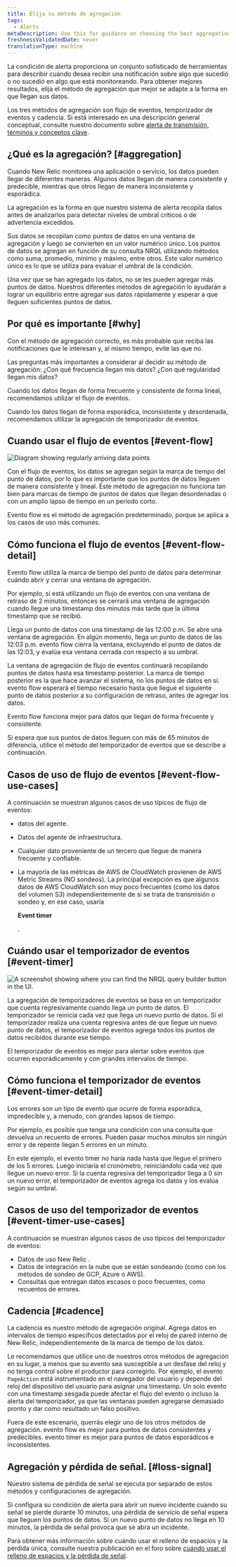 ```yaml
---
title: Elija su método de agregación
tags:
  - Alerts
metaDescription: Use this for guidance on choosing the best aggregation method for your alerting conditions and notification thresholds.
freshnessValidatedDate: never
translationType: machine
---
```




La condición de alerta proporciona un conjunto sofisticado de herramientas para describir cuándo desea recibir una notificación sobre algo que sucedió o no sucedió en algo que está monitoreando. Para obtener mejores resultados, elija el método de agregación que mejor se adapte a la forma en que llegan sus datos.

Los tres métodos de agregación son flujo de eventos, temporizador de eventos y cadencia. Si está interesado en una descripción general conceptual, consulte nuestro documento sobre [alerta de transmisión, términos y conceptos clave](/docs/alerts-applied-intelligence/new-relic-alerts/advanced-alerts/understand-technical-concepts/streaming-alerts-key-terms-concepts/).

## ¿Qué es la agregación? [#aggregation]

Cuando New Relic monitorea una aplicación o servicio, los datos pueden llegar de diferentes maneras. Algunos datos llegan de manera consistente y predecible, mientras que otros llegan de manera inconsistente y esporádica.

La agregación es la forma en que nuestro sistema de alerta recopila datos antes de analizarlos para detectar niveles de umbral críticos o de advertencia excedidos.

Sus datos se recopilan como puntos de datos en una ventana de agregación y luego se convierten en un valor numérico único. Los puntos de datos se agregan en función de su consulta NRQL utilizando métodos como suma, promedio, mínimo y máximo, entre otros. Este valor numérico único es lo que se utiliza para evaluar el umbral de la condición.

Una vez que se han agregado los datos, no se les pueden agregar más puntos de datos. Nuestros diferentes métodos de agregación lo ayudarán a lograr un equilibrio entre agregar sus datos rápidamente y esperar a que lleguen suficientes puntos de datos.

## Por qué es importante [#why]

Con el método de agregación correcto, es más probable que reciba las notificaciones que le interesan y, al mismo tiempo, evite las que no.

Las preguntas más importantes a considerar al decidir su método de agregación: ¿Con qué frecuencia llegan mis datos? ¿Con qué regularidad llegan mis datos?

Cuando los datos llegan de forma frecuente y consistente de forma lineal, recomendamos utilizar el flujo de eventos.

Cuando los datos llegan de forma esporádica, inconsistente y desordenada, recomendamos utilizar la agregación de temporizador de eventos.

## Cuando usar el flujo de eventos [#event-flow]

<img
  title="Diagram showing regularly arriving data points."
  alt="Diagram showing regularly arriving data points"
  src={accountsTimeSeriesDataPoints}
/>

Con el flujo de eventos, los datos se agregan según la marca de tiempo del punto de datos, por lo que es importante que los puntos de datos lleguen de manera consistente y lineal. Este método de agregación no funciona tan bien para marcas de tiempo de puntos de datos que llegan desordenadas o con un amplio lapso de tiempo en un período corto.

Evento flow es el método de agregación predeterminado, porque se aplica a los casos de uso más comunes.

## Cómo funciona el flujo de eventos [#event-flow-detail]

Evento flow utiliza la marca de tiempo del punto de datos para determinar cuándo abrir y cerrar una ventana de agregación.

Por ejemplo, si está utilizando un flujo de eventos con una ventana de retraso de 2 minutos, entonces se cerrará una ventana de agregación cuando llegue una timestamp dos minutos más tarde que la última timestamp que se recibió.

Llega un punto de datos con una timestamp de las 12:00 p.m. Se abre una ventana de agregación. En algún momento, llega un punto de datos de las 12:03 p.m. evento flow cierra la ventana, excluyendo el punto de datos de las 12:03, y evalúa esa ventana cerrada con respecto a su umbral.

La ventana de agregación de flujo de eventos continuará recopilando puntos de datos hasta esa timestamp posterior. La marca de tiempo posterior es la que hace avanzar el sistema, no los puntos de datos en sí. evento flow esperará el tiempo necesario hasta que llegue el siguiente punto de datos posterior a su configuración de retraso, antes de agregar los datos.

Evento flow funciona mejor para datos que llegan de forma frecuente y consistente.

<Callout variant="caution">
  Si espera que sus puntos de datos lleguen con más de 65 minutos de diferencia, utilice el método del temporizador de eventos que se describe a continuación.
</Callout>

## Casos de uso de flujo de eventos [#event-flow-use-cases]

A continuación se muestran algunos casos de uso típicos de flujo de eventos:

* <InlinePopover type="apm"/>

  datos del agente.

* Datos del agente de infraestructura.

* Cualquier dato proveniente de un tercero que llegue de manera frecuente y confiable.

* La mayoría de las métricas de AWS de CloudWatch provienen de AWS Metric Streams (NO sondeos). La principal excepción es que algunos datos de AWS CloudWatch son muy poco frecuentes (como los datos del volumen S3) independientemente de si se trata de transmisión o sondeo y, en ese caso, usaría

  <DNT>**Event timer**</DNT>

  .

## Cuándo usar el temporizador de eventos [#event-timer]

<img
  title="A screenshot showing where you can find the NRQL query builder button in the UI."
  alt="A screenshot showing where you can find the NRQL query builder button in the UI."
  src={accountsSignalConsistency}
/>

La agregación de temporizadores de eventos se basa en un temporizador que cuenta regresivamente cuando llega un punto de datos. El temporizador se reinicia cada vez que llega un nuevo punto de datos. Si el temporizador realiza una cuenta regresiva antes de que llegue un nuevo punto de datos, el temporizador de eventos agrega todos los puntos de datos recibidos durante ese tiempo.

El temporizador de eventos es mejor para alertar sobre eventos que ocurren esporádicamente y con grandes intervalos de tiempo.

## Cómo funciona el temporizador de eventos [#event-timer-detail]

Los errores son un tipo de evento que ocurre de forma esporádica, impredecible y, a menudo, con grandes lapsos de tiempo.

Por ejemplo, es posible que tenga una condición con una consulta que devuelva un recuento de errores. Pueden pasar muchos minutos sin ningún error y de repente llegan 5 errores en un minuto.

En este ejemplo, el evento timer no haría nada hasta que llegue el primero de los 5 errores. Luego iniciaría el cronómetro, reiniciándolo cada vez que llegue un nuevo error. Si la cuenta regresiva del temporizador llega a 0 sin un nuevo error, el temporizador de eventos agrega los datos y los evalúa según su umbral.

## Casos de uso del temporizador de eventos [#event-timer-use-cases]

A continuación se muestran algunos casos de uso típicos del temporizador de eventos:

* Datos de uso New Relic .
* Datos de integración en la nube que se están sondeando (como con los métodos de sondeo de GCP, Azure o AWS).
* Consultas que entregan datos escasos o poco frecuentes, como recuentos de errores.

## Cadencia [#cadence]

La cadencia es nuestro método de agregación original. Agrega datos en intervalos de tiempo específicos detectados por el reloj de pared interno de New Relic, independientemente de la marca de tiempo de los datos.

Le recomendamos que utilice uno de nuestros otros métodos de agregación en su lugar, a menos que su evento sea susceptible a un desfase del reloj y no tenga control sobre el productor para corregirlo. Por ejemplo, el evento `PageAction` está instrumentado en el navegador del usuario y depende del reloj del dispositivo del usuario para asignar una timestamp. Un solo evento con una timestamp sesgada puede afectar el flujo del evento o incluso la alerta del temporizador, ya que las ventanas pueden agregarse demasiado pronto y dar como resultado un falso positivo.

Fuera de este escenario, querrás elegir uno de los otros métodos de agregación. evento flow es mejor para puntos de datos consistentes y predecibles. evento timer es mejor para puntos de datos esporádicos e inconsistentes.

## Agregación y pérdida de señal. [#loss-signal]

Nuestro sistema de pérdida de señal se ejecuta por separado de estos métodos y configuraciones de agregación.

Si configura su condición de alerta para abrir un nuevo incidente cuando su señal se pierde durante 10 minutos, una pérdida de servicio de señal espera que lleguen los puntos de datos. Si un nuevo punto de datos no llega en 10 minutos, la pérdida de señal provoca que se abra un incidente.

Para obtener más información sobre cuándo usar el relleno de espacios y la pérdida única, consulte nuestra publicación en el foro sobre [cuándo usar el relleno de espacios y la pérdida de señal](https://discuss.newrelic.com/t/relic-solution-how-can-i-figure-out-when-to-use-gap-filling-and-loss-of-signal/120401).